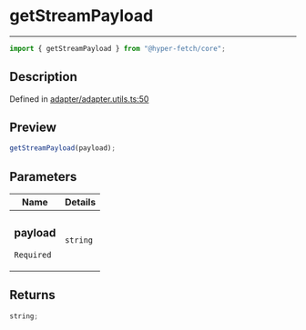 # getStreamPayload

<div class="api-docs__separator" data-reactroot="">

---

</div><div class="api-docs__import" data-reactroot="">

```ts
import { getStreamPayload } from "@hyper-fetch/core";
```

</div><div class="api-docs__section">

## Description

</div><div class="api-docs__description"><span class="api-docs__do-not-parse">

</span></div><p class="api-docs__definition">

Defined in
[adapter/adapter.utils.ts:50](https://github.com/BetterTyped/hyper-fetch/blob/c44d728f/packages/core/src/adapter/adapter.utils.ts#L50)

</p><div class="api-docs__section">

## Preview

</div><div class="api-docs__preview fn">

```ts
getStreamPayload(payload);
```

</div><div class="api-docs__section">

## Parameters

</div>
<div class="api-docs__parameters">
<table>
<thead><tr><th>Name</th><th>Details</th></tr></thead>
<tbody><tr param-data="payload"><td class="api-docs__param-name required">

### payload

`Required`

</td><td class="api-docs__param-type">

`string`

</td></tr></tbody></table></div><div class="api-docs__section">

## Returns

</div><div class="api-docs__returns">

```ts
string;
```

</div>

